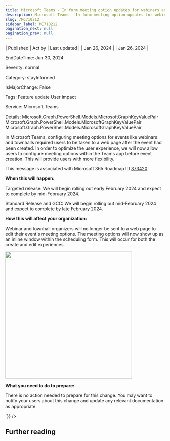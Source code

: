 ```yaml
---
title: Microsoft Teams - In form meeting option updates for webinars and townhalls
description: Microsoft Teams - In form meeting option updates for webinars and townhalls
slug: /MC710212
sidebar_label: MC710212
pagination_next: null
pagination_prev: null
---
```



| Published | Act by | Last updated |
| Jan 26, 2024 |  | Jan 26, 2024 |

EndDateTime: Jun 30, 2024

Severity: normal

Category: stayInformed

IsMajorChange: False

Tags: Feature update User impact

Service: Microsoft Teams

Details: Microsoft.Graph.PowerShell.Models.MicrosoftGraphKeyValuePair Microsoft.Graph.PowerShell.Models.MicrosoftGraphKeyValuePair Microsoft.Graph.PowerShell.Models.MicrosoftGraphKeyValuePair

<div dangerouslySetInnerHTML={{__html:`
<p>In Microsoft Teams, configuring meeting options for events like webinars and townhalls required users to be taken to a web page after the event had been created. In order to optimize the user experience, we will now allow users to configure meeting options within the Teams app before event creation. This will provide users with more flexibility.</p><p>This message is associated with Microsoft 365 Roadmap ID <a href="https://www.microsoft.com/microsoft-365/roadmap?filters=&amp;searchterms=373420" target="_blank">373420</a></p><p><b>When this will happen:</b></p><p>Targeted release: We will begin rolling out early February 2024 and expect to complete by mid-February 2024.</p><p>Standard Release and GCC: We will begin rolling out mid-February 2024 and expect to complete by late February 2024.</p><p><b>How this will affect your organization:</b></p><p>Webinar and townhall organizers will no longer be sent to a web page to edit their event's meeting options. The meeting options will now show up as an inline window within the scheduling form. This will occur for both the create and edit experiences.</p><p><img src="https://img-prod-cms-rt-microsoft-com.akamaized.net/cms/api/am/imageFileData/RW1h4Hh?ver=8b12" style="width: 400px;"><br></p><p><b>What you need to do to prepare:</b></p><p>There is no action needed to prepare for this change. You may want to notify your users about this change and update any relevant documentation as appropriate.</p>
`}} />

## Further reading
